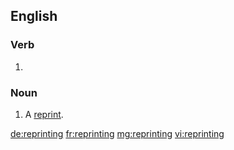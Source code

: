 ==English==

===Verb===
{{head|en|present participle}}

# {{present participle of|reprint|lang=en|nocat=1}}

===Noun===
{{en-noun}}

# A [[reprint]].

[[de:reprinting]]
[[fr:reprinting]]
[[mg:reprinting]]
[[vi:reprinting]]